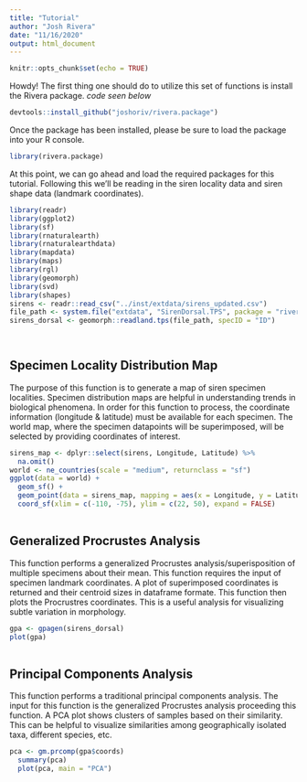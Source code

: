 ```yaml
---
title: "Tutorial"
author: "Josh Rivera"
date: "11/16/2020"
output: html_document
---
```


```r
knitr::opts_chunk$set(echo = TRUE)
```

Howdy! The first thing one should do to utilize this set of functions is install the Rivera package. *code seen below*

```r
devtools::install_github("joshoriv/rivera.package")
```

Once the package has been installed, please be sure to load the package into your R console.

```r
library(rivera.package)
```

At this point, we can go ahead and load the required packages for this tutorial. Following this we'll be reading in the siren locality data and siren shape data (landmark coordinates).

```r
library(readr)
library(ggplot2)
library(sf)
library(rnaturalearth)
library(rnaturalearthdata)
library(mapdata)
library(maps)
library(rgl)
library(geomorph)
library(svd)
library(shapes)
sirens <- readr::read_csv("../inst/extdata/sirens_updated.csv")
file_path <- system.file("extdata", "SirenDorsal.TPS", package = "rivera.package")
sirens_dorsal <- geomorph::readland.tps(file_path, specID = "ID")

  
```

## Specimen Locality Distribution Map

The purpose of this function is to generate a map of siren specimen localities. Specimen distribution maps are helpful in understanding trends in biological phenomena. In order for this function to process, the coordinate information (longitude & latitude) must be available for each specimen. The world map, where the specimen datapoints will be superimposed, will be selected by providing coordinates of interest.

```r

sirens_map <- dplyr::select(sirens, Longitude, Latitude) %>% 
  na.omit()
world <- ne_countries(scale = "medium", returnclass = "sf")
ggplot(data = world) +
  geom_sf() +
  geom_point(data = sirens_map, mapping = aes(x = Longitude, y = Latitude), color = "blue") +
  coord_sf(xlim = c(-110, -75), ylim = c(22, 50), expand = FALSE)
  
```

## Generalized Procrustes Analysis

This function performs a generalized Procrustes analysis/superisposition of multiple specimens about their mean. This function requires the input of specimen landmark coordinates. A plot of superimposed coordinates is returned and their centroid sizes in dataframe formate. This function then plots the Procrustres coordinates. This is a useful analysis for visualizing subtle variation in morphology.

```r

gpa <- gpagen(sirens_dorsal)
plot(gpa)
  
```

## Principal Components Analysis

This function performs a traditional principal components analysis. The input for this function is the generalized Procrustes analysis proceeding this function. A PCA plot shows clusters of samples based on their similarity. This can be helpful to visualize similarities among geographically isolated taxa, different species, etc.

```r

pca <- gm.prcomp(gpa$coords)
  summary(pca)
  plot(pca, main = "PCA")
  
```
